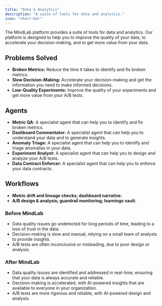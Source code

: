 ```yaml
---
title: "Data & Analytics"
description: "A suite of tools for data and analytics."
icon: "chart-bar"
---
```


The MindLab platform provides a suite of tools for data and analytics. Our platform is designed to help you to improve the quality of your data, to accelerate your decision-making, and to get more value from your data.

## Problems Solved

-   **Broken Metrics:** Reduce the time it takes to identify and fix broken metrics.
-   **Slow Decision-Making:** Accelerate your decision-making and get the information you need to make informed decisions.
-   **Low-Quality Experiments:** Improve the quality of your experiments and get more value from your A/B tests.

## Agents

-   **Metric QA:** A specialist agent that can help you to identify and fix broken metrics.
-   **Dashboard Commentator:** A specialist agent that can help you to understand your data and to generate insights.
-   **Anomaly Triage:** A specialist agent that can help you to identify and triage anomalies in your data.
-   **Experiment Analyst:** A specialist agent that can help you to design and analyze your A/B tests.
-   **Data Contract Enforcer:** A specialist agent that can help you to enforce your data contracts.

## Workflows

-   **Metric drift and lineage checks; dashboard narrative.**
-   **A/B design & analysis; guardrail monitoring; learnings vault.**
### Before MindLab

-   Data quality issues go undetected for long periods of time, leading to a loss of trust in the data.
-   Decision-making is slow and manual, relying on a small team of analysts to provide insights.
-   A/B tests are often inconclusive or misleading, due to poor design or analysis.

### After MindLab

-   Data quality issues are identified and addressed in real-time, ensuring that your data is always accurate and reliable.
-   Decision-making is accelerated, with AI-powered insights that are available to everyone in your organization.
-   A/B tests are more rigorous and reliable, with AI-powered design and analysis.